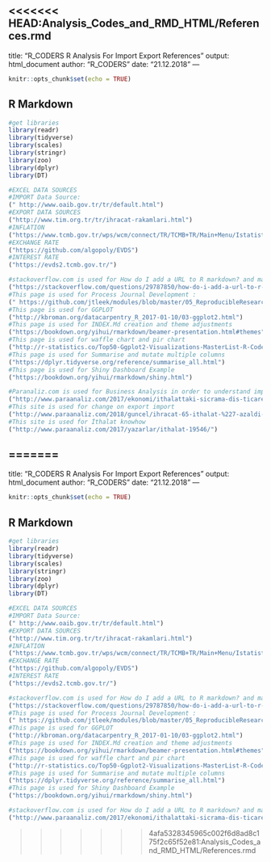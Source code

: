 <<<<<<< HEAD:Analysis_Codes_and_RMD_HTML/References.rmd
---
title: "R_CODERS R Analysis For Import Export References"
output: html_document
author: "R_CODERS"
date: "21.12.2018"
---
  
  
```r
knitr::opts_chunk$set(echo = TRUE)

```

## R Markdown


```r
#get libraries
library(readr)
library(tidyverse)
library(scales)
library(stringr)
library(zoo)
library(dplyr)
library(DT)


```



```r
#EXCEL DATA SOURCES 
#IMPORT Data Source:
(" http://www.oaib.gov.tr/tr/default.html")
#EXPORT DATA SOURCES
("http://www.tim.org.tr/tr/ihracat-rakamlari.html")
#INFLATION
("https://www.tcmb.gov.tr/wps/wcm/connect/TR/TCMB+TR/Main+Menu/Istatistikler/Enflasyon+Verileri/Tuketici+Fiyatlari")
#EXCHANGE RATE
("https://github.com/algopoly/EVDS")
#INTEREST RATE
("https://evds2.tcmb.gov.tr/")

```


```r
#stackoverflow.com is used for How do I add a URL to R markdown? and many questions
("https://stackoverflow.com/questions/29787850/how-do-i-add-a-url-to-r-markdown")
#This page is used for Process Journal Development :
(" https://github.com/jtleek/modules/blob/master/05_ReproducibleResearch/Markdown/index.md")
#This page is used for GGPLOT
("http://kbroman.org/datacarpentry_R_2017-01-10/03-ggplot2.html")
#This page is used for INDEX.Md creation and theme adjustments
("https://bookdown.org/yihui/rmarkdown/beamer-presentation.html#themes")
#This page is used for waffle chart and pir chart 
("http://r-statistics.co/Top50-Ggplot2-Visualizations-MasterList-R-Code.html#Pie%20Chart")
#This page is used for Summarise and mutate multiple columns
("https://dplyr.tidyverse.org/reference/summarise_all.html")
#This page is used for Shiny Dashboard Example
("https://bookdown.org/yihui/rmarkdown/shiny.html")


```


```r

#Paranaliz.com is used for Business Analysis in order to understand import, export, inflaton, rates correlation and time changes
("http://www.paraanaliz.com/2017/ekonomi/ithalattaki-sicrama-dis-ticarette-makasi-acti-15739/")
#This site is used for change on export import
("http://www.paraanaliz.com/2018/guncel/ihracat-65-ithalat-%227-azaldi-26613/")
#This site is used for İthalat knowhow
("http://www.paraanaliz.com/2017/yazarlar/ithalat-19546/")
```


=======
---
title: "R_CODERS R Analysis For Import Export References"
output: html_document
author: "R_CODERS"
date: "21.12.2018"
---
  
  
```r
knitr::opts_chunk$set(echo = TRUE)

```

## R Markdown


```r
#get libraries
library(readr)
library(tidyverse)
library(scales)
library(stringr)
library(zoo)
library(dplyr)
library(DT)
```



```r
#EXCEL DATA SOURCES 
#IMPORT Data Source:
(" http://www.oaib.gov.tr/tr/default.html")
#EXPORT DATA SOURCES
("http://www.tim.org.tr/tr/ihracat-rakamlari.html")
#INFLATION
("https://www.tcmb.gov.tr/wps/wcm/connect/TR/TCMB+TR/Main+Menu/Istatistikler/Enflasyon+Verileri/Tuketici+Fiyatlari")
#EXCHANGE RATE
("https://github.com/algopoly/EVDS")
#INTEREST RATE
("https://evds2.tcmb.gov.tr/")

```


```r
#stackoverflow.com is used for How do I add a URL to R markdown? and many questions
("https://stackoverflow.com/questions/29787850/how-do-i-add-a-url-to-r-markdown")
#This page is used for Process Journal Development :
(" https://github.com/jtleek/modules/blob/master/05_ReproducibleResearch/Markdown/index.md")
#This page is used for GGPLOT
("http://kbroman.org/datacarpentry_R_2017-01-10/03-ggplot2.html")
#This page is used for INDEX.Md creation and theme adjustments
("https://bookdown.org/yihui/rmarkdown/beamer-presentation.html#themes")
#This page is used for waffle chart and pir chart 
("http://r-statistics.co/Top50-Ggplot2-Visualizations-MasterList-R-Code.html#Pie%20Chart")
#This page is used for Summarise and mutate multiple columns
("https://dplyr.tidyverse.org/reference/summarise_all.html")
#This page is used for Shiny Dashboard Example
("https://bookdown.org/yihui/rmarkdown/shiny.html")


```
```r

#stackoverflow.com is used for How do I add a URL to R markdown? and many questions
("http://www.paraanaliz.com/2017/ekonomi/ithalattaki-sicrama-dis-ticarette-makasi-acti-15739/")

```
>>>>>>> 4afa5328345965c002f6d8ad8c175f2c65f52e81:Analysis_Codes_and_RMD_HTML/References.rmd
